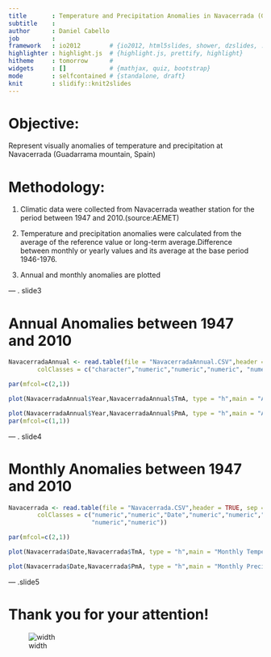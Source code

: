 ```yaml
---
title       : Temperature and Precipitation Anomalies in Navacerrada (Guadarrama Mountain, Spain)
subtitle    : 
author      : Daniel Cabello
job         : 
framework   : io2012        # {io2012, html5slides, shower, dzslides, ...}
highlighter : highlight.js  # {highlight.js, prettify, highlight}
hitheme     : tomorrow      # 
widgets     : []            # {mathjax, quiz, bootstrap}
mode        : selfcontained # {standalone, draft}
knit        : slidify::knit2slides
---
```


# Objective:

Represent visually anomalies of temperature and precipitation at Navacerrada (Guadarrama mountain, Spain)

# Methodology:

1. Climatic data were collected from Navacerrada weather station for the period between 1947 and 2010.(source:AEMET)

2. Temperature and precipitation anomalies were calculated from the average of the reference value or long-term average.Difference between monthly or yearly values and its average at the base period 1946-1976.

3. Annual and monthly anomalies are plotted

--- . slide3 

# Annual Anomalies between 1947 and 2010

```r
NavacerradaAnnual <- read.table(file = "NavacerradaAnnual.CSV",header = TRUE, sep = ",",
        colClasses = c("character","numeric","numeric","numeric", "numeric","numeric"))

par(mfcol=c(2,1))

plot(NavacerradaAnnual$Year,NavacerradaAnnual$TmA, type = "h",main = "Annual Temperature Anomaly (1947-2010)", xlab = "Water Year", ylab = "Temperature Anomaly (ºC)")

plot(NavacerradaAnnual$Year,NavacerradaAnnual$PmA, type = "h",main = "Annual Precipitation Anomaly (1947-2010)", xlab = "Water Year", ylab = "Precipitation Anomaly (mm)")
par(mfcol=c(1,1))

```


--- . slide4

# Monthly Anomalies between 1947 and 2010


```r

Navacerrada <- read.table(file = "Navacerrada.CSV",header = TRUE, sep = ",",
        colClasses = c("numeric","numeric","Date","numeric","numeric","numeric",
                       "numeric","numeric"))

par(mfcol=c(2,1))

plot(Navacerrada$Date,Navacerrada$TmA, type = "h",main = "Monthly Temperature Anomaly", xlab = "Year", ylab = "Temperature Anomaly (ºC)")

plot(Navacerrada$Date,Navacerrada$PmA, type = "h",main = "Monthly Precipitation Anomaly", xlab = "Year", ylab = "Precipitation Anomaly (mm)")
```

--- .slide5 
 
# Thank you for your attention!

![width](Image.PNG)
